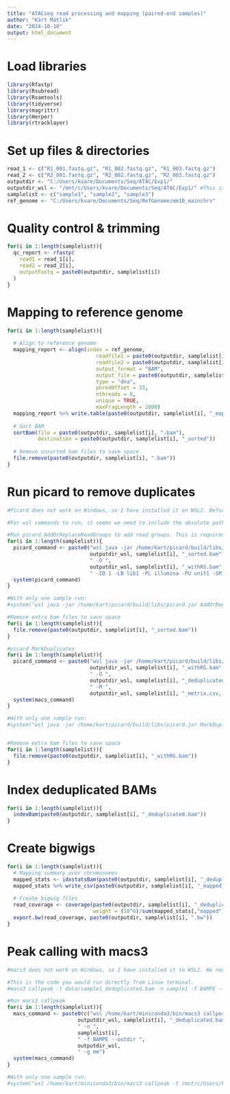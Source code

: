 ```yaml
---
title: "ATACseq read processing and mapping (paired-end samples)"
author: "Kärt Mätlik"
date: "2024-10-10"
output: html_document
---
```


# Load libraries
```r
library(Rfastp)
library(Rsubread)
library(Rsamtools)
library(tidyverse)
library(magrittr)
library(Herper)
library(rtracklayer)
```

# Set up files & directories
```r
read_1 <- c("R1_001.fastq.gz", "R1_002.fastq.gz", "R1_003.fastq.gz")
read_2 <- c("R2_001.fastq.gz", "R2_002.fastq.gz", "R2_003.fastq.gz")
outputdir <- "C:/Users/kvare/Documents/Seq/ATAC/Exp1/"
outputdir_wsl <- "/mnt/c/Users/kvare/Documents/Seq/ATAC/Exp1/" #This is required to run picard and macs3 through wsl. Note that the path starts with /mnt/c/ instead of C:/ 
samplelist <- c("sample1", "sample2", "sample3")
ref_genome <- "C:/Users/kvare/Documents/Seq/RefGenome/mm10_mainchrs"
```

# Quality control & trimming
```r
for(i in 1:length(samplelist)){
  qc_report <- rfastp(
    read1 = read_1[i],
    read2 = read_2[i],
    outputFastq = paste0(outputdir, samplelist[i])
  )
}
```

# Mapping to reference genome
```r
for(i in 1:length(samplelist)){
  
  # Align to reference genome
  mapping_report <- align(index = ref_genome,
                             readfile1 = paste0(outputdir, samplelist[i], "_R1.fastq.gz"),
                             readfile2 = paste0(outputdir, samplelist[i], "_R2.fastq.gz"),
                             output_format = "BAM",
                             output_file = paste0(outputdir, samplelist[i], ".bam"), 
                             type = "dna",
                             phredOffset = 33, 
                             nthreads = 8,
                             unique = TRUE,
                             maxFragLength = 2000)
  mapping_report %>% write.table(paste0(outputdir, samplelist[i], "_mapping_summary.csv"))
  
  # Sort BAM
  sortBam(file = paste0(outputdir, samplelist[i], ".bam"), 
          destination = paste0(outputdir, samplelist[i], "_sorted"))
  
  # Remove unsorted bam files to save space
  file.remove(paste0(outputdir, samplelist[i], ".bam"))
}
```

# Run picard to remove duplicates
```r
#Picard does not work on Windows, so I have installed it on WSL2. Before running MarkDuplicates, we need to add read group ID and other read groups to the bam file, because picard does not work without them. Unless you want to concatenate multiple bam files, it isn't very important what you set these values. See https://gatk.broadinstitute.org/hc/en-us/articles/360035890671-Read-groups for details

#For wsl commands to run, it seems we need to include the absolute path to picard.jar from /home.

#Run picard AddOrReplaceReadGroups to add read groups. This is required until I figure out how to add read groups with Rsubread readGroup ID.
for(i in 1:length(samplelist)){
  picard_command <- paste0("wsl java -jar /home/kart/picard/build/libs/picard.jar AddOrReplaceReadGroups -I ",
                           outputdir_wsl, samplelist[i], "_sorted.bam",
                           " -O ",
                           outputdir_wsl, samplelist[i], "_withRG.bam",
                           " -ID 1 -LB lib1 -PL illumina -PU unit1 -SM 1")
  system(picard_command)
}

#With only one sample run:
#system("wsl java -jar /home/kart/picard/build/libs/picard.jar AddOrReplaceReadGroups -I /mnt/c/Users/kvare/Documents/Seq/ATAC/EzNd_CRB_7m_20241011/Ezh1WT_EzNd54_sorted.bam -O /mnt/c/Users/kvare/Documents/Seq/ATAC/EzNd_CRB_7m_20241011/Ezh1WT_EzNd54_withRG.bam -ID 1 -LB lib1 -PL illumina -PU unit1 -SM 1")

#Remove extra bam files to save space
for(i in 1:length(samplelist)){
  file.remove(paste0(outputdir, samplelist[i], "_sorted.bam"))
}

#picard MarkDuplicates
for(i in 1:length(samplelist)){
  picard_command <- paste0("wsl java -jar /home/kart/picard/build/libs/picard.jar MarkDuplicates -I ",
                           outputdir_wsl, samplelist[i], "_withRG.bam",
                           " -O ",
                           outputdir_wsl, samplelist[i], "_deduplicated.bam",
                           " -M ",
                           outputdir_wsl, samplelist[i], "_metrix.csv, --REMOVE_DUPLICATES true")
  system(macs_command)
}

#With only one sample run:
#system("wsl java -jar /home/kart/picard/build/libs/picard.jar MarkDuplicates -I /mnt/c/Users/kvare/Documents/Seq/ATAC/EzNd_CRB_7m_20241011/Ezh1WT_EzNd54_withRG.bam -O /mnt/c/Users/kvare/Documents/Seq/ATAC/EzNd_CRB_7m_20241011/Ezh1WT_EzNd54_deduplicated.bam -M /mnt/c/Users/kvare/Documents/Seq/ATAC/EzNd_CRB_7m_20241011/Ezh1WT_EzNd54_metrix.csv --REMOVE_DUPLICATES true")


#Remove extra bam files to save space
for(i in 1:length(samplelist)){
  file.remove(paste0(outputdir, samplelist[i], "_withRG.bam"))
}
```

# Index deduplicated BAMs
```r
for(i in 1:length(samplelist)){
  indexBam(paste0(outputdir, samplelist[i], "_deduplicated.bam"))
}
```

# Create bigwigs
```r
for(i in 1:length(samplelist)){
  # Mapping summary over chromosomes
  mapped_stats <- idxstatsBam(paste0(outputdir, samplelist[i], "_deduplicated.bam"))
  mapped_stats %>% write_csv(paste0(outputdir, samplelist[i], "_mapped_stats.csv"))
  
  # Create bigwig files
  read_coverage <- coverage(paste0(outputdir, samplelist[i], "_deduplicated.bam"),
                            weight = (10^6)/sum(mapped_stats[,"mapped"]))
  export.bw(read_coverage, paste0(outputdir, samplelist[i], ".bw"))
}
```

# Peak calling with macs3
```r
#macs3 does not work on Windows, so I have installed it to WSL2. We need to provide the absolute path to macs3 (can check this by running which macs3 on Linux terminal). Also you may need to add macs3 to your PATH (I don't know if this is actually required). 

#This is the code you would run directly from Linux terminal. 
#macs3 callpeak -t data/sample1_deduplicated.bam -n sample1 -f BAMPE --outdir data/macs3_callpeak -g mm 

#Run macs3 callpeak
for(i in 1:length(samplelist)){
  macs_command <- paste0(c("wsl /home/kart/miniconda3/bin/macs3 callpeak -t "), 
                       outputdir_wsl, samplelist[i], "_deduplicated.bam",
                       " -n ",
                       samplelist[i],
                       " -f BAMPE --outdir ",
                       outputdir_wsl,
                       " -g mm")
  system(macs_command)
}

#With only one sample run:
#system("wsl /home/kart/miniconda3/bin/macs3 callpeak -t /mnt/c/Users/kvare/Documents/Seq/ATAC/EzNd_CRB_7m_20241011/Ezh1WT_EzNd74_deduplicated.bam -n Ezh1WT_EzNd74 -f BAMPE --outdir /mnt/c/Users/kvare/Documents/Seq/ATAC/EzNd_CRB_7m_20241011/ -g mm)
```

